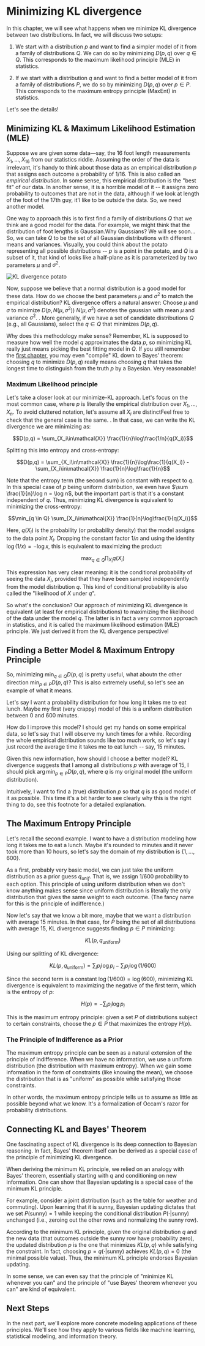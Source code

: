 # Minimizing KL divergence <a id="updating-beliefs"></a>

In this chapter, we will see what happens when we minimize KL divergence between two distributions. In fact, we will discuss two setups:

1. We start with a distribution $p$ and want to find a simpler model of it from a family of distributions $Q$. We can do so by minimizing $D(p, q)$ over $q \in Q$. This corresponds to the maximum likelihood principle (MLE) in statistics.

2. If we start with a distribution $q$ and want to find a better model of it from a family of distributions $P$, we do so by minimizing $D(p, q)$ over $p \in P$. This corresponds to the maximum entropy principle (MaxEnt) in statistics.

Let's see the details!

## Minimizing KL & Maximum Likelihood Estimation (MLE) <a id="kl-and-mle"></a>

Suppose we are given some data—say, the 16 foot length measurements $X_1, \dots, X_{16}$ from our statistics riddle. Assuming the order of the data is irrelevant, it's handy to think about those data as an empirical distribution $p$ that assigns each outcome a probability of $1/16$. This is also called an _empirical distribution_. In some sense, this empirical distribution is the "best fit" of our data. In another sense, it is a horrible model of it -- it assigns zero probability to outcomes that are not in the data, although if we look at length of the foot of the 17th guy, it'l like to be outside the data. So, we need another model.

One way to approach this is to first find a family of distributions $Q$ that we think are a good model for the data. For example, we might think that the distribution of foot lengths is Gaussian.<Footnote>Why Gaussians? We will see soon...</Footnote> So, we can take $Q$ to be the set of all Gaussian distributions with different means and variances. Visually, you could think about the potato representing all possible distributions -- $p$ is a point in the potato, and $Q$ is a subset of it, that kind of looks like a half-plane as it is parameterized by two parameters $\mu$ and $\sigma^2$.

![KL divergence potato](03-minimizing/potato_mle.png)

Now, suppose we believe that a normal distribution is a good model for these data. How do we choose the best parameters $\mu$ and $\sigma^2$ to match the empirical distribution? KL divergence offers a natural answer: Choose $\mu$ and $\sigma$ to minimize $D(p, N(\mu,\sigma^2))$<Footnote> $N(\mu, \sigma^2)$ denotes the gaussian with mean $\mu$ and variance $\sigma^2$. </Footnote>. More generally, if we have a set of candidate distributions $Q$ (e.g., all Gaussians), select the $q\in Q$ that minimizes $D(p,q)$.

Why does this methodology make sense? Remember, KL is supposed to measure how well the model $q$ approximates the data $p$, so minimizing KL really just means picking the best fitting model in $Q$. If you still remember the [first chapter](01-kl_intro), you may even "compile" KL down to Bayes' theorem: choosing $q$ to minimize $D(p,q)$ really means choosing $q$ that takes the longest time to distinguish from the truth $p$ by a Bayesian. Very reasonable!

### Maximum Likelihood principle <a id="kl-divergence-and-maximum-likelihood"></a>

Let's take a closer look at our minimize-KL approach. Let's focus on the most common case, where $p$ is literally the empirical distribution over $X_1, \dots, X_n$. To avoid cluttered notation, let's assume all $X_i$ are distinct<Footnote>Feel free to check that the general case is the same. </Footnote>. In that case, we can write the KL divergence we are minimizing as:

$$D(p,q) = \sum_{X_i\in\mathcal{X}} \frac{1}{n}\log\frac{1/n}{q(X_i)}$$

Splitting this into entropy and cross-entropy:

$$D(p,q) = \sum_{X_i\in\mathcal{X}} \frac{1}{n}\log\frac{1}{q(X_i)} - \sum_{X_i\in\mathcal{X}} \frac{1}{n}\log\frac{1}{n}$$

Note that the entropy term (the second sum) is constant with respect to $q$. <Footnote> In this special case of $p$ being uniform distribution, we even have $\sum \frac{1}{n}\log n = \log n$, but the important part is that it's a constant independent of $q$. </Footnote> Thus, minimizing KL divergence is equivalent to minimizing the cross-entropy:

$$\min_{q \in Q} \sum_{X_i\in\mathcal{X}} \frac{1}{n}\log\frac{1}{q(X_i)}$$

Here, $q(X_i)$ is the probability (or probability density) that the model assigns to the data point $X_i$. Dropping the constant factor $1/n$ and using the identity $\log(1/x)=-\log x$, this is equivalent to maximizing the product:

$$\max_{q \in Q} \prod_{X_i} q(X_i)$$

This expression has very clear meaning: it is the conditional probability of seeing the data $X_i$, provided that they have been sampled independently from the model distribution $q$. This kind of conditional probability is also called the "likelihood of $X$ under $q$".

So what's the conclusion? Our approach of minimizing KL divergence is equivalent (at least for empirical distributions) to maximizing the likelihood of the data under the model $q$. The latter is in fact a very common approach in statistics, and it is called the maximum likelihood estimation (MLE) principle. We just derived it from the KL divergence perspective!

## Finding a Better Model & Maximum Entropy Principle <a id="finding-better-model"></a>

So, minimizing $\min_{q \in Q} D(p,q)$ is pretty useful, what aboutn the other direction $\min_{p \in P} D(p,q)$? This is also extremely useful, so let's see an example of what it means. 


Let's say I want a probability distribution for how long it takes me to eat lunch. Maybe my first (very crappy) model of this is a uniform distribution between $0$ and $600$ minutes. 

How do I improve this model? I should get my hands on some empirical data, so let's say that I will observe my lunch times for a while. Recording the whole empirical distribution sounds like too much work, so let's say I just record the average time it takes me to eat lunch -- say, 15 minutes. 

Given this new information, how should I choose a better model? KL divergence suggests that I among all distributions $p$ with average of 15, I should pick $\arg\min_{p \in P} D(p,q)$, where $q$ is my original model (the uniform distribution).

Intuitively, I want to find a (true) distribution $p$ so that $q$ is as good model of it as possible. This time it's a bit harder to see clearly why this is the right thing to do, see this footnote for a detailed explanation. 
<Footnote>



 </Footnote>

## The Maximum Entropy Principle <a id="maximum-entropy-principle"></a>

Let's recall the second example. I want to have a distribution modeling how long it takes me to eat a lunch. Maybe it's rounded to minutes and it never took more than 10 hours, so let's say the domain of my distribution is $\{1, \dots, 600\}$.

As a first, probably very basic model, we can just take the uniform distribution as a prior guess $q_{unif}$. That is, we assign $1/600$ probability to each option. This principle of using uniform distribution when we don't know anything makes sense since uniform distribution is literally the only distribution that gives the same weight to each outcome. (The fancy name for this is the principle of indifference.)

Now let's say that we know a bit more, maybe that we want a distribution with average 15 minutes. In that case, for $P$ being the set of all distributions with average 15, KL divergence suggests finding $p \in P$ minimizing:

$$KL(p,q_\text{uniform})$$

Using our splitting of KL divergence:

$$KL(p,q_\text{uniform}) = \sum_i p_i\log p_i - \sum_i p_i\log (1/600)$$

Since the second term is a constant $\log (1/600) = \log(600)$, minimizing KL divergence is equivalent to maximizing the negative of the first term, which is the entropy of $p$:

$$H(p) = -\sum_i p_i\log p_i$$

This is the maximum entropy principle: given a set $P$ of distributions subject to certain constraints, choose the $p\in P$ that maximizes the entropy $H(p)$.

### The Principle of Indifference as a Prior <a id="principle-of-indifference"></a>

The maximum entropy principle can be seen as a natural extension of the principle of indifference. When we have no information, we use a uniform distribution (the distribution with maximum entropy). When we gain some information in the form of constraints (like knowing the mean), we choose the distribution that is as "uniform" as possible while satisfying those constraints.

In other words, the maximum entropy principle tells us to assume as little as possible beyond what we know. It's a formalization of Occam's razor for probability distributions.

## Connecting KL and Bayes' Theorem <a id="connecting-kl-and-bayes-theorem"></a>

One fascinating aspect of KL divergence is its deep connection to Bayesian reasoning. In fact, Bayes' theorem itself can be derived as a special case of the principle of minimizing KL divergence.

When deriving the minimum KL principle, we relied on an analogy with Bayes' theorem, essentially starting with $q$ and conditioning on new information. One can show that Bayesian updating is a special case of the minimum KL principle.

For example, consider a joint distribution (such as the table for weather and commuting). Upon learning that it is sunny, Bayesian updating dictates that we set $P(\text{sunny})=1$ while keeping the conditional distribution $P(\cdot|\text{sunny})$ unchanged (i.e., zeroing out the other rows and normalizing the sunny row).

According to the minimum KL principle, given the original distribution $q$ and the new data (that outcomes outside the sunny row have probability zero), the updated distribution $p$ is the one that minimizes $KL(p,q)$ while satisfying the constraint. In fact, choosing $p=q(\cdot|\text{sunny})$ achieves $KL(p,q)=0$ (the minimal possible value). Thus, the minimum KL principle endorses Bayesian updating.

In some sense, we can even say that the principle of "minimize KL whenever you can" and the principle of "use Bayes' theorem whenever you can" are kind of equivalent.

## Next Steps <a id="next-steps"></a>

In the next part, we'll explore more concrete modeling applications of these principles. We'll see how they apply to various fields like machine learning, statistical modeling, and information theory.
